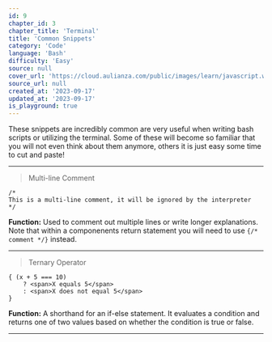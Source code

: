```yaml
---
id: 9
chapter_id: 3
chapter_title: 'Terminal'
title: 'Common Snippets'
category: 'Code'
language: 'Bash'
difficulty: 'Easy'
source: null
cover_url: 'https://cloud.aulianza.com/public/images/learn/javascript.webp'
source_url: null
created_at: '2023-09-17'
updated_at: '2023-09-17'
is_playground: true
---
```


These snippets are incredibly common are very useful when writing bash scripts or utilizing the terminal. Some of these will become so familiar that you will not even think about them anymore, others it is just easy some time to cut and paste!

---

> Multi-line Comment
```
/*
This is a multi-line comment, it will be ignored by the interpreter
*/
```
**Function:** Used to comment out multiple lines or write longer explanations. Note that within a componenents return statement you will need to use `{/* comment */}` instead.

---

> Ternary Operator
```
{ (x + 5 === 10)
    ? <span>X equals 5</span>
    : <span>X does not equal 5</span> 
}
```
**Function:** A shorthand for an if-else statement. It evaluates a condition and returns one of two values based on whether the condition is true or false.

---